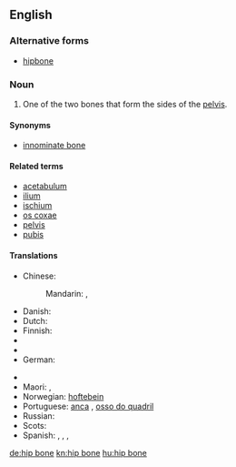 {{wikipedia}}
==English==

===Alternative forms===
* [[hipbone]]

===Noun===
{{en-noun|head=[[hip]] [[bone]]}}

# {{context|skeleton|lang=en}} One of the two bones that form the sides of the [[pelvis]].

====Synonyms====
* [[innominate bone]]

====Related terms====
*[[acetabulum]]
*[[ilium]]
*[[ischium]]
*[[os coxae]]
*[[pelvis]]
*[[pubis]]

====Translations====
{{trans-top|bone}}
* Chinese:
*: Mandarin: {{t|cmn|髖骨|sc=Hani}}, {{t+|cmn|髋骨|tr=kuāngǔ|sc=Hani}}
* Danish: {{t|da|hofteben|n}}
* Dutch: {{t|nl|heupbeen|n}}
* Finnish: {{t+|fi|lonkkaluu}}
* {{trreq|fr}}
* {{trreq|gl}}
* German: {{t|de|Hüftknochen|m}}
{{trans-mid}}
* {{trreq|it}}
* Maori: {{t|mi|himu}}, {{t|mi|pōrori}}
* Norwegian: [[hoftebein]]
* Portuguese: [[anca]] {{qualifier|Portugal}}, [[osso do quadril]] {{qualifier|Brazil}}
* Russian: {{t+|ru|тазовый|alt=тазовая}} {{t+|ru|кость|f}}
* Scots: {{t|sco|hurkle-bane}}
* Spanish: {{t|es|hueso de la cadera|m}}, {{t+|es|coxal|m}}, {{t|es|hueso coxal|m}},  {{t|es|hueso innominado|m}}
{{trans-bottom}}

[[de:hip bone]]
[[kn:hip bone]]
[[hu:hip bone]]